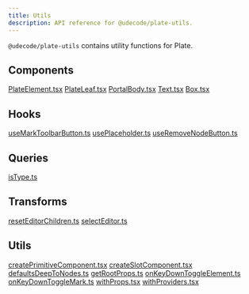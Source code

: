 ```yaml
---
title: Utils
description: API reference for @udecode/plate-utils.
---
```


`@udecode/plate-utils` contains utility functions for Plate.

## Components

[PlateElement.tsx](..%2F..%2F..%2F..%2F..%2Fpackages%2Fplate-utils%2Fsrc%2Fcomponents%2FPlateElement.tsx)
[PlateLeaf.tsx](..%2F..%2F..%2F..%2F..%2Fpackages%2Fplate-utils%2Fsrc%2Fcomponents%2FPlateLeaf.tsx)
[PortalBody.tsx](..%2F..%2F..%2F..%2F..%2Fpackages%2Fplate-utils%2Fsrc%2Fcomponents%2FPortalBody.tsx)
[Text.tsx](..%2F..%2F..%2F..%2F..%2Fpackages%2Fplate-utils%2Fsrc%2Fcomponents%2FText.tsx)
[Box.tsx](..%2F..%2F..%2F..%2F..%2Fpackages%2Fplate-utils%2Fsrc%2Fcomponents%2FBox.tsx)

## Hooks

[useMarkToolbarButton.ts](..%2F..%2F..%2F..%2F..%2Fpackages%2Fplate-utils%2Fsrc%2Fhooks%2FuseMarkToolbarButton.ts)
[usePlaceholder.ts](..%2F..%2F..%2F..%2F..%2Fpackages%2Fplate-utils%2Fsrc%2Fhooks%2FusePlaceholder.ts)
[useRemoveNodeButton.ts](..%2F..%2F..%2F..%2F..%2Fpackages%2Fplate-utils%2Fsrc%2Fhooks%2FuseRemoveNodeButton.ts)

## Queries

[isType.ts](..%2F..%2F..%2F..%2F..%2Fpackages%2Fplate-utils%2Fsrc%2Fqueries%2FisType.ts)

## Transforms

[resetEditorChildren.ts](..%2F..%2F..%2F..%2F..%2Fpackages%2Fplate-utils%2Fsrc%2Ftransforms%2FresetEditorChildren.ts)
[selectEditor.ts](..%2F..%2F..%2F..%2F..%2Fpackages%2Fplate-utils%2Fsrc%2Ftransforms%2FselectEditor.ts)

## Utils

[createPrimitiveComponent.tsx](..%2F..%2F..%2F..%2F..%2Fpackages%2Fplate-utils%2Fsrc%2Futils%2FcreatePrimitiveComponent.tsx)
[createSlotComponent.tsx](..%2F..%2F..%2F..%2F..%2Fpackages%2Fplate-utils%2Fsrc%2Futils%2FcreateSlotComponent.tsx)
[defaultsDeepToNodes.ts](..%2F..%2F..%2F..%2F..%2Fpackages%2Fplate-utils%2Fsrc%2Futils%2FdefaultsDeepToNodes.ts)
[getRootProps.ts](..%2F..%2F..%2F..%2F..%2Fpackages%2Fplate-utils%2Fsrc%2Futils%2FgetRootProps.ts)
[onKeyDownToggleElement.ts](..%2F..%2F..%2F..%2F..%2Fpackages%2Fplate-utils%2Fsrc%2Fplate%2FonKeyDownToggleElement.ts)
[onKeyDownToggleMark.ts](..%2F..%2F..%2F..%2F..%2Fpackages%2Fplate-utils%2Fsrc%2Fplate%2FonKeyDownToggleMark.ts)
[withProps.tsx](..%2F..%2F..%2F..%2F..%2Fpackages%2Fplate-utils%2Fsrc%2Futils%2FwithProps.tsx)
[withProviders.tsx](..%2F..%2F..%2F..%2F..%2Fpackages%2Fplate-utils%2Fsrc%2Futils%2FwithProviders.tsx)
